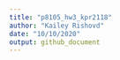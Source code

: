 ```yaml
---
title: "p8105_hw3_kpr2118"
author: "Kailey Rishovd"
date: "10/10/2020"
output: github_document
---
```



